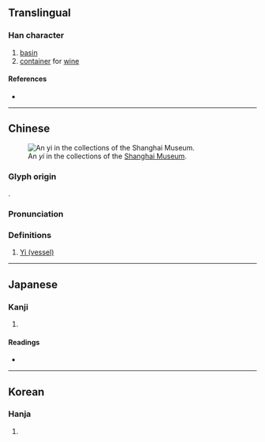 {{character info}}
==Translingual==

===Han character===
{{Han char|rn=22|rad=匚|as=03|sn=5|four=71711|canj=SPD|ids=⿷匚也}}

# [[basin]]
# [[container]] for [[wine]]

====References====
* {{Han ref|kx=0153.140|dkj=02598|dj=0345.040|hdz=10082.060|uh=531C|ud=21276|bh=C96C|bd=51564}}

----

==Chinese==
{{zh-forms}}
[[File:20090822 Shanghai Museum 3256.jpg|thumb|An ''yi'' in the collections of the [[W:Shanghai Museum|Shanghai Museum]].]]

===Glyph origin===
{{Han etym}}
{{Han compound|匚|也|ls=psc|ls2=ic|c1=s|c2=p|t1=container}}.

===Pronunciation===
{{zh-pron
|m=yí
|c=ji4
|mc=y
|oc=y
|cat=
}}

===Definitions===
{{zh-hanzi}}

# [[w:Yi (vessel)|Yi (vessel)]]

----

==Japanese==

===Kanji===
{{ja-kanji|grade=|rs=匚03}}

# {{rfdef|ja|sort=匚03}}

====Readings====
* {{ja-readings|on=い,た,だ|kun=ひさげ, はんぞう}}

----

==Korean==

===Hanja===
{{ko-hanja|hangeul=이|rv=i|mr=i}}

# {{rfdef|ko|sort=匚03}}